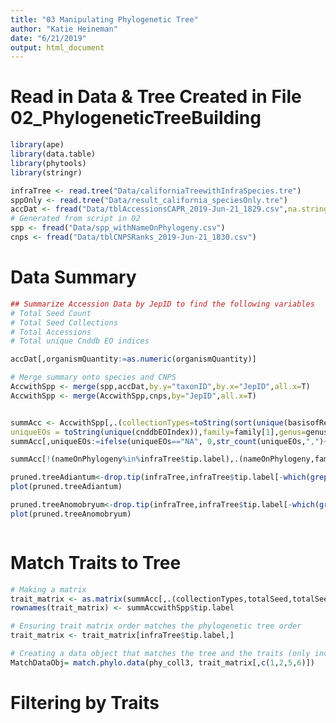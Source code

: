 ```yaml
---
title: "03 Manipulating Phylogenetic Tree"
author: "Katie Heineman"
date: "6/21/2019"
output: html_document
---
```


# Read in Data & Tree Created in File 02_PhylogeneticTreeBuilding

```r
library(ape)
library(data.table)
library(phytools)
library(stringr)

infraTree <- read.tree("Data/californiaTreewithInfraSpecies.tre")
sppOnly <- read.tree("Data/result_california_speciesOnly.tre")
accDat <- fread("Data/tblAccessionsCAPR_2019-Jun-21_1829.csv",na.strings=c("",NA,"NA"))
# Generated from script in 02
spp <- fread("Data/spp_withNameOnPhylogeny.csv")
cnps <- fread("Data/tblCNPSRanks_2019-Jun-21_1830.csv")
```

# Data Summary
```r
## Summarize Accession Data by JepID to find the following variables
# Total Seed Count
# Total Seed Collections
# Total Accessions
# Total unique Cnddb EO indices

accDat[,organismQuantity:=as.numeric(organismQuantity)]

# Merge summary onto species and CNPS
AccwithSpp <- merge(spp,accDat,by.y="taxonID",by.x="JepID",all.x=T)
AccwithSpp <- merge(AccwithSpp,cnps,by="JepID",all.x=T)


summAcc <- AccwithSpp[,.(collectionTypes=toString(sort(unique(basisofRecord))),totalSeed=sum((organismQuantity),na.rm=T), totalSeedCollections=sum(1*(basisofRecord=="Seed")),totalColl=.N, 
uniqueEOs = toString(unique(cnddbEOIndex)),family=family[1],genus=genus[1]),by="nameOnPhylogeny"]
summAcc[,uniqueEOs:=ifelse(uniqueEOs=="NA", 0,str_count(uniqueEOs,",")+1)]

summAcc[!(nameOnPhylogeny%in%infraTree$tip.label),.(nameOnPhylogeny,family,genus)][order(nameOnPhylogeny)]

pruned.treeAdiantum<-drop.tip(infraTree,infraTree$tip.label[-which(grepl("Adiantum",infraTree$tip.label))])
plot(pruned.treeAdiantum)

pruned.treeAnomobryum<-drop.tip(infraTree,infraTree$tip.label[-which(grepl("Quercus",infraTree$tip.label))])
plot(pruned.treeAnomobryum)



```


# Match Traits to Tree

```r

# Making a matrix
trait_matrix <- as.matrix(summAcc[,.(collectionTypes,totalSeed,totalSeedCollections,totalColl)])
rownames(trait_matrix) <- summAccwithSpp$tip.label

# Ensuring trait matrix order matches the phylogenetic tree order 
trait_matrix <- trait_matrix[infraTree$tip.label,]

# Creating a data object that matches the tree and the traits (only including T50 and GP)
MatchDataObj= match.phylo.data(phy_coll3, trait_matrix[,c(1,2,5,6)])


```

# Filtering by Traits